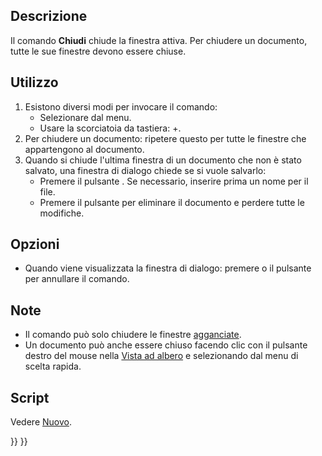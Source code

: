 <languages/>

{{Docnav/it
|[[Std_RecentFiles|File recenti]]
|[[Std_CloseAll/it|Chiudi tutto]]
|[[Std_File_Menu/it|Menu File]]
|IconL=
|IconR=Std_CloseAllWindows.svg
|IconC=Freecad.svg
}}

{{GuiCommand/it
|Name=Std_CloseActiveWindow
|Name/it=Chiudi
|MenuLocation=File → Chiudi
|Workbenches=Tutti
|Shortcut={{KEY|Ctrl}}+{{KEY|F4}}
|SeeAlso=[[Std_CloseAllWindows/it|Chiudi tutto]]
}}

<span id="Description"></span>
==Descrizione==

Il comando '''Chiudi''' chiude la finestra attiva. Per chiudere un documento, tutte le sue finestre devono essere chiuse.

<span id="Usage"></span>
==Utilizzo==

# Esistono diversi modi per invocare il comando:
#* Selezionare {{MenuCommand|File →  [[Image:Std_CloseActiveWindow.svg|16px]] Chiudi}} dal menu.
#* Usare la scorciatoia da tastiera: {{KEY|Ctrl}}+{{KEY|F4}}.
# Per chiudere un documento: ripetere questo per tutte le finestre che appartengono al documento.
# Quando si chiude l'ultima finestra di un documento che non è stato salvato, una finestra di dialogo chiede se si vuole salvarlo:
#* Premere il pulsante {{Button|Salva}}. Se necessario, inserire prima un nome per il file.
#* Premere il pulsante {{Button|Tralascia}} per eliminare il documento e perdere tutte le modifiche.

<span id="Options"></span>
==Opzioni==

* Quando viene visualizzata la finestra di dialogo: premere {{KEY|Esc}} o il pulsante {{KEY|Annulla}} per annullare il comando.

<span id="Notes"></span>
==Note==

* Il comando può solo chiudere le finestre [[Std_ViewDockUndockFullscreen/it|agganciate]].
* Un documento può anche essere chiuso facendo clic con il pulsante destro del mouse nella [[Tree_view/it|Vista ad albero]] e selezionando {{MenuCommand|Chiudi il documento}} dal menu di scelta rapida.

<span id="Scripting"></span>
==Script==

Vedere [[Std_New/it#Script|Nuovo]].


{{Docnav/it
|[[Std_RecentFiles|File recenti]]
|[[Std_CloseAll/it|Chiudi tutto]]
|[[Std_File_Menu/it|Menu File]]
|IconL=
|IconR=Std_CloseAllWindows.svg
|IconC=Freecad.svg
}}

{{Std_Base_navi{{#translation:}}}}
{{Userdocnavi{{#translation:}}}}